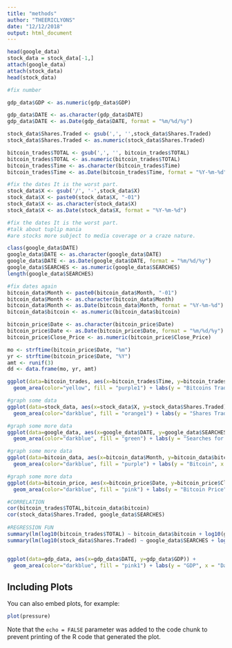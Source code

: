 ```yaml
---
title: "methods"
author: "THEERICLYONS"
date: "12/12/2018"
output: html_document
---
```



```r
head(google_data)
stock_data = stock_data[-1,]
attach(google_data)
attach(stock_data)
head(stock_data)

#fix number

gdp_data$GDP <- as.numeric(gdp_data$GDP)

gdp_data$DATE <- as.character(gdp_data$DATE)
gdp_data$DATE <- as.Date(gdp_data$DATE, format = "%m/%d/%y")

stock_data$Shares.Traded <- gsub(',', '',stock_data$Shares.Traded)
stock_data$Shares.Traded <- as.numeric(stock_data$Shares.Traded)

bitcoin_trades$TOTAL <- gsub(',', '', bitcoin_trades$TOTAL)
bitcoin_trades$TOTAL <- as.numeric(bitcoin_trades$TOTAL)
bitcoin_trades$Time <- as.character(bitcoin_trades$Time)
bitcoin_trades$Time <- as.Date(bitcoin_trades$Time, format = "%Y-%m-%d")

#fix the dates It is the worst part. 
stock_data$X <- gsub('/', '-',stock_data$X)
stock_data$X <- paste0(stock_data$X, "-01")
stock_data$X <- as.character(stock_data$X)
stock_data$X <- as.Date(stock_data$X, format = "%Y-%m-%d")

#fix the dates It is the worst part.
#talk about tuplip mania
#are stocks more subject to media coverage or a craze nature.

class(google_data$DATE)
google_data$DATE <- as.character(google_data$DATE)
google_data$DATE <- as.Date(google_data$DATE, format = "%m/%d/%y")
google_data$SEARCHES <- as.numeric(google_data$SEARCHES)
length(google_data$SEARCHES)

#fix dates again
bitcoin_data$Month <- paste0(bitcoin_data$Month, "-01")
bitcoin_data$Month <- as.character(bitcoin_data$Month)
bitcoin_data$Month <- as.Date(bitcoin_data$Month, format = "%Y-%m-%d")
bitcoin_data$bitcoin <- as.numeric(bitcoin_data$bitcoin)

bitcoin_price$Date <- as.character(bitcoin_price$Date)
bitcoin_price$Date <- as.Date(bitcoin_price$Date, format = "%m/%d/%y")
bitcoin_price$Close_Price <- as.numeric(bitcoin_price$Close_Price)

mo <- strftime(bitcoin_price$Date, "%m")
yr <- strftime(bitcoin_price$Date, "%Y")
amt <- runif(3)
dd <- data.frame(mo, yr, amt)

```

```r
ggplot(data=bitcoin_trades, aes(x=bitcoin_trades$Time, y=bitcoin_trades$TOTAL)) +
  geom_area(color="yellow", fill = "purple1") + labs(y = "Bitcoins Traded", x = "Date")
```

```r
#graph some data 
ggplot(data=stock_data, aes(x=stock_data$X, y=stock_data$Shares.Traded)) +
  geom_area(color="darkblue", fill = "orange1") + labs(y = "Shares Traded", x = "Date")
```

```r
#graph some more data
ggplot(data=google_data, aes(x=google_data$DATE, y=google_data$SEARCHES)) +
  geom_area(color="darkblue", fill = "green") + labs(y = "Searches for Stocks", x = "Date")
```

```r
#graph some more data
ggplot(data=bitcoin_data, aes(x=bitcoin_data$Month, y=bitcoin_data$bitcoin)) +
  geom_area(color="darkblue", fill = "purple") + labs(y = "Bitcoin", x = "Date")
```


```r
#graph some more data
ggplot(data=bitcoin_price, aes(x=bitcoin_price$Date, y=bitcoin_price$Close_Price)) +
  geom_area(color="darkblue", fill = "pink") + labs(y = "Bitcoin Price", x = "Date")
```


```r
#CORRELATION 
cor(bitcoin_trades$TOTAL,bitcoin_data$bitcoin)
cor(stock_data$Shares.Traded, google_data$SEARCHES)
    
#REGRESSION FUN  
summary(lm(log10(bitcoin_trades$TOTAL) ~ bitcoin_data$bitcoin + log10(gdp_data$GDP)))
summary(lm(log10(stock_data$Shares.Traded) ~ google_data$SEARCHES + log10(gdp_data$GDP)))


ggplot(data=gdp_data, aes(x=gdp_data$DATE, y=gdp_data$GDP)) +
  geom_area(color="darkblue", fill = "pink1") + labs(y = "GDP", x = "Date")
```
## Including Plots

You can also embed plots, for example:

```r
plot(pressure)
```

Note that the `echo = FALSE` parameter was added to the code chunk to prevent printing of the R code that generated the plot.
